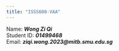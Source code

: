 ```yaml
---
title: "ISSS608-VAA"
---
```


Name: ***Wong Zi Qi***<br>Student ID: ***01499468***<br>Email: ***ziqi.wong.2023\@mitb.smu.edu.sg***
